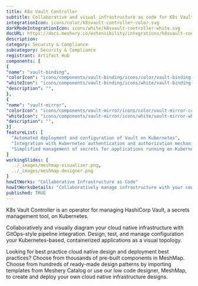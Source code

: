 ```yaml
---
title: K8s Vault Controller
subtitle: Collaborative and visual infrastructure as code for K8s Vault Controller
integrationIcon: icons/color/k8svault-controller-color.svg
darkModeIntegrationIcon: icons/white/k8svault-controller-white.svg
docURL: https://docs.meshery.io/extensibility/integrations/k8svault-controller
description: 
category: Security & Compliance
subcategory: Security & Compliance
registrant: Artifact Hub
components: [
{
"name": "vault-binding",
"colorIcon": "icons/components/vault-binding/icons/color/vault-binding-color.svg",
"whiteIcon": "icons/components/vault-binding/icons/white/vault-binding-white.svg",
"description": "",
},
{
"name": "vault-mirror",
"colorIcon": "icons/components/vault-mirror/icons/color/vault-mirror-color.svg",
"whiteIcon": "icons/components/vault-mirror/icons/white/vault-mirror-white.svg",
"description": "",
}]
featureList: [
  "Automated deployment and configuration of Vault on Kubernetes",
  "Integration with Kubernetes authentication and authorization mechanisms",
  "Simplified management of secrets for applications running on Kubernetes"
]
workingSlides: [
  ../_images/meshmap-visualizer.png,
  ../_images/meshmap-designer.png
]
howItWorks: "Collaborative Infrastructure as Code"
howItWorksDetails: "Collaboratively manage infrastructure with your coworkers synchronously sharing the same designs."
published: TRUE
---
```

<p>
K8s Vault Controller is an operator for managing HashiCorp Vault, a secrets management tool, on Kubernetes.
</p>
<p>
    Collaboratively and visually diagram your cloud native infrastructure with GitOps-style pipeline integration. Design, test, and manage configuration your Kubernetes-based, containerized applications as a visual topology.
</p>
<p>
    Looking for best practice cloud native design and deployment best practices? Choose from thousands of pre-built components in MeshMap. Choose from hundreds of ready-made design patterns by importing templates from Meshery Catalog or use our low code designer, MeshMap, to create and deploy your own cloud native infrastructure designs.
</p>
